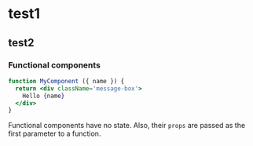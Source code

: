 # test1
## test2
### Functional components

```jsx
function MyComponent ({ name }) {
  return <div className='message-box'>
    Hello {name}
  </div>
}
```

Functional components have no state. Also, their `props` are passed as the first parameter to a function.

